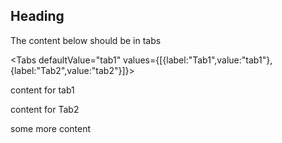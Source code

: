 

## Heading

The content below should be in tabs

<!-- tabs -->

<Tabs defaultValue="tab1" values={[{label:"Tab1",value:"tab1"},{label:"Tab2",value:"tab2"}]}>

<TabItem value="tab1">

content for tab1

</TabItem>

<TabItem value="tab2">

content for Tab2

</TabItem>

</Tabs>

<!-- /tabs -->

some more content
